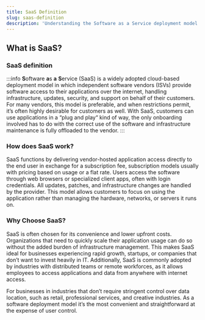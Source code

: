 ```yaml
---
title: SaaS Definition
slug: saas-definition
description: 'Understanding the Software as a Service deployment model definition and explanation'
---
```

## What is SaaS?

### SaaS definition

:::info
**S**oftware **a**s **a** **S**ervice (SaaS) is a widely adopted cloud-based deployment model in which independent software vendors (ISVs) provide software access to their applications over the internet, handling infrastructure, updates, security, and support on behalf of their customers. For many vendors, this model is preferable, and when restrictions permit, it’s often highly desirable for customers as well. With SaaS, customers can use applications in a “plug and play“ kind of way, the only onboarding involved has to do with the correct use of the software and infrastructure maintenance is fully offloaded to the vendor.
:::

### How does SaaS work?

SaaS functions by delivering vendor-hosted application access directly to the end user in exchange for a subscription fee, subscription models usually with pricing based on usage or a flat rate. Users access the software through web browsers or specialized client apps, often with login credentials. All updates, patches, and infrastructure changes are handled by the provider. This model allows customers to focus on using the application rather than managing the hardware, networks, or servers it runs on.

### Why Choose SaaS?

SaaS is often chosen for its convenience and lower upfront costs. Organizations that need to quickly scale their application usage can do so without the added burden of infrastructure management. This makes SaaS ideal for businesses experiencing rapid growth, startups, or companies that don’t want to invest heavily in IT. Additionally, SaaS is commonly adopted by industries with distributed teams or remote workforces, as it allows employees to access applications and data from anywhere with internet access.

For businesses in industries that don’t require stringent control over data location, such as retail, professional services, and creative industries. As a software deployment model it’s the most convenient and straightforward at the expense of user control.

